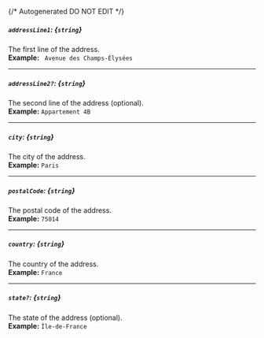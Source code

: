 {/* Autogenerated DO NOT EDIT  */}
##### `addressLine1`: *{`string`}*
The first line of the address.
<br/>
**Example:** ` Avenue des Champs-Élysées`

---
##### `addressLine2?`: *{`string`}*
The second line of the address (optional).
<br/>
**Example:** `Appartement 4B`

---
##### `city`: *{`string`}*
The city of the address.
<br/>
**Example:** `Paris`

---
##### `postalCode`: *{`string`}*
The postal code of the address.
<br/>
**Example:** `75014`

---
##### `country`: *{`string`}*
The country of the address.
<br/>
**Example:** `France`

---
##### `state?`: *{`string`}*
The state of the address (optional).
<br/>
**Example:** `Île-de-France`


